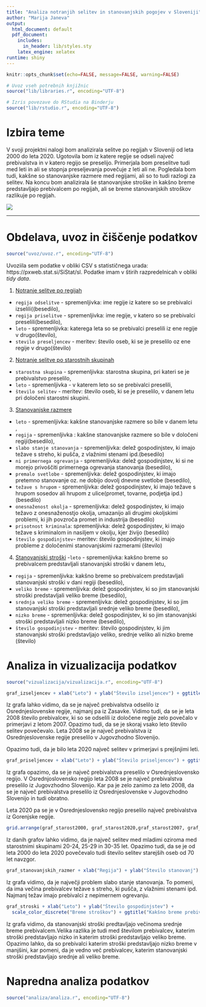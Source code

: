 ```yaml
---
title: "Analiza notranjih selitev in stanovanjskih pogojev v Sloveniji"
author: "Marija Janeva"
output:
  html_document: default
  pdf_document:
    includes:
      in_header: lib/styles.sty
    latex_engine: xelatex
runtime: shiny
---
```


```r
knitr::opts_chunk$set(echo=FALSE, message=FALSE, warning=FALSE)

# Uvoz vseh potrebnih knjižnic
source("lib/libraries.r", encoding="UTF-8")
```

```r
# Izris povezave do RStudia na Binderju
source("lib/rstudio.r", encoding="UTF-8")
```

# Izbira teme

V svoji projektni nalogi bom analizirala selitve po regijah v Sloveniji od leta 2000 do leta 2020. Ugotovila bom iz katere regije se odseli največ prebivalstva in v katero regijo se preselijo. 
Primerjala bom preselitve tudi med leti in ali se stopnja preseljevanja povečuje z leti ali ne.
Pogledala bom tudi, kakšne so stanovanjske razmere med regijami, ali so to tudi razlogi za selitev. Na koncu bom analizirala še stanovanjske stroške in kakšno breme predstavljajo prebivalcem po regijah, ali se breme stanovanjskih stroškov razlikuje po regijah.


![](slike/grb.png)

***

# Obdelava, uvoz in čiščenje podatkov

```r
source("uvoz/uvoz.r", encoding="UTF-8")
```

Uvoziila sem podatke v obliki CSV s statističnega urada: https://pxweb.stat.si/SiStat/sl. Podatke imam v štirih razpredelnicah v obliki *tidy data*.


 1. [Notranje selitve po regijah](https://pxweb.stat.si/SiStatData/pxweb/sl/Data/Data/05N2004S.px/table/tableViewLayout2/)
  - `regija odselitve` - spremenljivka: ime regije iz katere so se prebivalci izselili((besedilo),
  - `regija priselitve` - spremenljivka: ime regije, v katero so se prebivalci preselili(besedilo),
  - `leto` - spremenljivka: katerega leta so se prebivalci preselili iz ene regije v drugo(število),
  - `stevilo preseljencev` - meritev: število oseb, ki se je preselilo oz ene regije v drugo(število)
  
 2. [Notranje selitve po starostnih skupinah](https://pxweb.stat.si/SiStatData/pxweb/sl/Data/Data/05N2002S.px/table/tableViewLayout2/) 
  - `starostna skupina` - spremenljivka: starostna skupina, pri kateri se je prebivalstvo preselilo,
  - `leto` - spremenljivka - v katerem leto so se prebivalci preselili,
  - `število selitev` - meritev: število oseb, ki se je preselilo, v danem letu pri določeni starostni skupini.
  
 3. [Stanovanjske razmere](https://pxweb.stat.si/SiStatData/pxweb/sl/Data/Data/0867725S.px/table/tableViewLayout2/)
  - `leto` - spremenljivka: kakšne stanovanjske razmere so bile v danem letu ,
  - `regija` - spremenljivka : kakšne stanovanjske razmere so bile v določeni regiji(besedilo),
  - `slabo stanje stanovanja` - spremenljivka: delež gospodinjstev, ki imajo težave s streho, ki pušča, z vlažnimi stenami ipd.(besedilo)
  - `ni primernega ogrevanja` - spremenljivka: delež gospodinjstev, ki si ne morejo privoščiti primernega ogrevanja stanovanja (besedilo),
  - `premalo svetlobe` - spremenljivka: delež gospodinjstev, ki imajo pretemno stanovanje oz. ne dobijo dovolj dnevne svetlobe (besedilo),
  - `težave s hrupom` - spremenljivka: delež gospodinjstev, ki imajo težave s hrupom sosedov ali hrupom z ulice(promet, tovarne, podjetja ipd.)(besedilo)
  - `onesnaženost okolja` - spremenljivka: delež gospodinjstev, ki imajo težavo z onesnaženostjo okolja, umazanijo ali drugimi okoljskimi problemi, ki jih povzroča promet in industrija (besedilo)
  - `prisotnost kriminala`: spremenljivka: delež gospodinjstev, ki imajo težave s kriminalom in nasiljem v okolju, kjer živijo (besedilo)
  - `število gospodinjstev`- meritev: število gospodinjstev, ki imajo probleme z določenimi stanovanjskimi razmerami (število)
  
 4. [Stanovanjski stroški](https://pxweb.stat.si/SiStatData/pxweb/sl/Data/Data/0868225S.px/table/tableViewLayout2/)
  -`leto` - spremenljivka: kakšno breme so prebivalcem predstavljali stanovanjski stroški v danem letu,
  - `regija` - spremenljivka: kakšno breme so prebivalcem predstavljali stanovanjski stroški v dani regiji (besedilo),
  - `veliko breme` - spremenljivka: delež gospodinjstev, ki so jim stanovanjski stroški predstavljali veliko breme (besedilo),
  - `srednja veliko breme` - spremenljivka: delež gospodinjstev, ki so jim stanovanjski stroški predstavljali srednje veliko breme (besedilo),
  - `nizko breme` - spremenljivka: delež gospodinjstev, ki so jim stanovanjski stroški predstavljali nizko breme (besedilo),
  - `število gospodinjstev` - meritev: število gospodinjstev, ki jim stanovanjski stroški predstavljajo veliko, srednje veliko ali nizko breme (število)


# Analiza in vizualizacija podatkov

```r
source("vizualizacija/vizualizacija.r", encoding="UTF-8")
```
```r
graf_izseljencev + xlab("Leto") + ylab("Število izseljencev") + ggtitle ("Graf notranjih selitev")

```

Iz grafa lahko vidimo, da se je največ prebivalstva odselilo iz Osrednjeslovenske regije, najmanj pa iz Zasavke. 
Vidimo tudi, da se je leta 2008 število prebivalcev, ki so se odselili iz določene regije zelo povečalo v primerjavi z letom 2007. 
Opazimo tudi, da se je skoraj vsako leto število selitev povečevalo. 
Leta 2008 se je največ prebivalstva iz Osrednjeslovenske regije preselilo v Jugovzhodno Slovenijo. 

Opazimo tudi, da je bilo leta 2020 največ selitev v primerjavi s prejšnjimi leti. 


```r

graf_priseljencev + xlab("Leto") + ylab("Število priseljencev") + ggtitle ("Graf notranjih selitev")

```
Iz grafa opazimo, da se je največ prebivalstva preselilo v Osrednjeslovensko regijo.
V Osrednjoslovensko regijo leta 2008 se je največ prebivalstva preselilo iz Jugovzhodno Slovenijo. Kar pa je zelo zanimo za leto 2008, da se je največ prebivalstva preselilo iz Osrednjeslovenske v Jugovzhodno Slovenijo in tudi obratno. 

Leta 2020 pa se je v Osrednjeslovensko regijo preselilo največ prebivalstva iz Gorenjske regije. 



```r
grid.arrange(graf_starost2000, graf_starost2020,graf_starost2007, graf_starost2008, nrow = 2)
```

Iz danih grafov lahko vidimo, da je največ selitev med mladimi oziroma med starostnimi skupinami 20-24, 25-29 in 30-35 let. Opazimo tudi, da se je od leta 2000 do leta 2020 povečevalo tudi število selitev starejših oseb od 70 let navzgor. 

```r

graf_stanovanjskih_razmer + xlab("Regija") + ylab("Število stanovanj") + ggtitle ("Kakovost stanovanja po regijah")

```
Iz grafa vidimo, da je največji problem slabo stanje stanovanja. To pomeni, da ima večina prebivalcev težave s streho, ki pušča, z vlažnimi stenami ipd. 
Najmanj težav imajo prebivalci z nepimernem ogrevanju. 


```r

graf_stroski + xlab("Leto") + ylab("Število gospodinjstev") +
  scale_color_discrete("Breme stroškov") + ggtitle("Kakšno breme prebivalcem predstavljajo stanovanjski stroški po letih")

```
Iz grafa vidimo, da stanovanjski stroški predtavljajo večinoma srednje breme prebivalcem.Velika razlika je tudi med številom prebivalcev, katerim stroški predstavljajo nizko in katerim stroški predstavljajo veliko breme. Opazimo lahko, da so prebivalci katerim stroški predstavljajo nizko breme v manjšini, kar pomeni, da je vedno več prebivalcev, katerim stanovanjski stroški predstavljajo srednje ali veliko breme. 


# Napredna analiza podatkov

```r
source("analiza/analiza.r", encoding="UTF-8")
```



                             